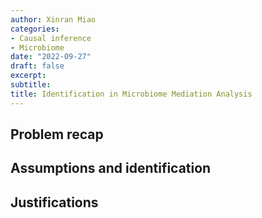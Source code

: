 ```yaml
---
author: Xinran Miao
categories:
- Causal inference
- Microbiome
date: "2022-09-27"
draft: false
excerpt: 
subtitle: 
title: Identification in Microbiome Mediation Analysis
---
```

## Problem recap

## Assumptions and identification

## Justifications
